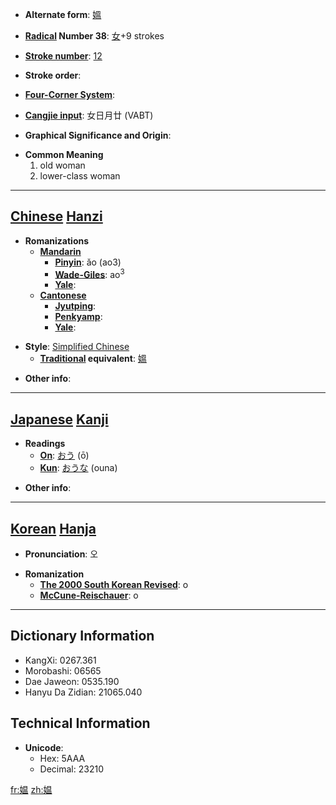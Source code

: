 * '''Alternate form''': [[媼]]

* '''[[Wiktionary:Chinese radical index| Radical]] Number 38''': [[Wiktionary:Chinese radical index 女|女]]+9 strokes

* '''[[Wiktionary:Chinese total strokes index|Stroke number]]''': [[Wiktionary:Chinese total strokes index 12|12]]

* '''Stroke order''': 

* '''[[Wiktionary:Chinese four corner index|Four-Corner System]]''': 

* '''[[Wiktionary:Chinese Cangjie index|Cangjie input]]''': 女日月廿 (VABT)

* '''Graphical Significance and Origin''': 

* '''Common Meaning'''
*#old woman
*# lower-class woman


----

== [[Chinese]] [[Hanzi]] ==

* '''Romanizations'''
** '''[[Mandarin]]'''
*** '''[[Pinyin]]''': ǎo (ao3)
*** '''[[Wade-Giles]]''': ao<sup>3</sup>
*** '''[[Yale]]''': 
** '''[[Cantonese]]'''
*** '''[[Jyutping]]''':
*** '''[[Penkyamp]]''': 
*** '''[[Yale]]''': 

* '''Style''': [[Simplified Chinese]] 
** '''[[Traditional Chinese|Traditional]] equivalent''': [[媼]]

* '''Other info''': 

----

== [[Japanese]] [[Kanji]] ==

* '''Readings'''
** '''[[On]]''': [[おう]] (ō)
** '''[[Kun]]''': [[おうな]] (ouna)

* '''Other info''':  

----

== [[Korean]] [[Hanja]] ==

* '''Pronunciation''': 오

* '''Romanization'''
** '''[[The 2000 South Korean Revised Romanization|The 2000 South Korean Revised]]''': o
** '''[[McCune-Reischauer]]''': o

----

== Dictionary Information ==

* KangXi: 0267.361
* Morobashi: 06565
* Dae Jaweon: 0535.190
* Hanyu Da Zidian: 21065.040

== Technical Information ==

* '''Unicode''':
** Hex: 5AAA
** Decimal: 23210

[[fr:媪]]
[[zh:媪]]
